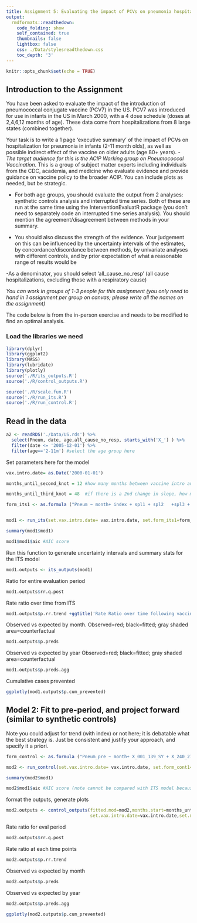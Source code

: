 ```yaml
---
title: Assignment 5: Evaluating the impact of PCVs on pneumonia hospitalization in the US
output:
  rmdformats::readthedown:
    code_folding: show
    self_contained: true
    thumbnails: false
    lightbox: false
    css: ./Data/stylesreadthedown.css
    toc_depth: '3'
--- 
```


```r
knitr::opts_chunk$set(echo = TRUE)
```

## Introduction to the Assignment

You have been asked to evaluate the impact of the introduction of pneumococcal conjugate vaccine (PCV7) in the US. PCV7 was introduced for use in infants in the US in March 2000, with a 4 dose schedule (doses at 2,4,6,12 months of age). These data come from hospitalizations from 8 large states (combined together). 

Your task is to write a 1 page 'executive summary' of the impact of PCVs on hospitalization for pneumonia in infants (2-11 month olds), as well as possible indirect effect of the vaccine on older adults (age 80+ years). 
- *The target audience for this is the ACIP Working group on Pneumococcal Vaccination*. This is a group of subject matter experts including individuals from the CDC, academia, and medicine who evaluate evidence and provide guidance on vaccine policy to the broader ACIP. You can include plots as needed, but be strategic.

- For both age groups, you should evaluate the output from 2 analyses: synthetic controls analysis and interrupted time series. Both of these are run at the same time using the InterventionEvaluatR package (you don't need to separately code an interrupted time series analysis). You should mention the agreement/disagreement between methods in your summary.

- You should also discuss the strength of the evidence. Your judgement on this can be influenced by the uncertainty intervals of the estimates, by concordance/discordance between methods, by univariate analyses with different controls, and by prior expectation of what a reasonable range of results would be

-As a denominator, you should select 'all_cause_no_resp' (all cause hospitalizations, excluding those with a respiratory cause)

*You can work in groups of 1-3 people for this assignment (you only need to hand in 1 assignment per group on canvas; please write all the names on the assignment)*

The code below is from the in-person exercise and needs to be modified to find an optimal analysis.


### Load the libraries we need 

```r
library(dplyr)
library(ggplot2)
library(MASS)
library(lubridate)
library(plotly)
source('./R/its_outputs.R')
source('./R/control_outputs.R')

source('./R/scale.fun.R')
source('./R/run_its.R')
source('./R/run_control.R')

```

## Read in the data
```r
a2 <- readRDS('./Data/US.rds') %>%
  select(Pneum, date, age,all_cause_no_resp, starts_with('X_') ) %>%
  filter(date <= '2005-12-01') %>%
  filter(age=='2-11m') #select the age group here
```

Set parameters here for the model
```r
vax.intro.date= as.Date('2000-01-01')

months_until_second_knot = 12 #how many months between vaccine intro and start of evaluation period

months_until_third_knot = 48  #if there is a 2nd change in slope, how many months after vaccine intro does it occur? if no 2nd change, set as 999

```




```r
form_its1 <- as.formula ("Pneum ~ month+ index + spl1 + spl2   +spl3 + offset(all_cause_no_resp)")


mod1 <- run_its(set.vax.intro.date= vax.intro.date, set.form_its1=form_its1, months_until_third_knot=months_until_third_knot, months_until_second_knot=months_until_second_knot )

summary(mod1$mod1)

mod1$mod1$aic #AIC score

```

Run this function to generate uncertainty intervals and summary stats for the ITS model

```r
mod1.outputs <- its_outputs(mod1)

```

Ratio for entire evaluation period

```r
mod1.outputs$rr.q.post
```

Rate ratio over time from ITS
```r
mod1.outputs$p.rr.trend +ggtitle('Rate Ratio over time following vaccine introduction')
```

Observed vs expected by month. Observed=red; black=fitted; gray shaded area=counterfactual
```r
mod1.outputs$p.preds
```

Observed vs expected by year Observed=red; black=fitted; gray shaded area=counterfactual
```r
mod1.outputs$p.preds.agg
```

Cumulative cases prevented
```r
ggplotly(mod1.outputs$p.cum_prevented)
```


## Model 2: Fit to pre-period, and project forward (similar to synthetic controls)

Note you could adjust for trend (with index) or not here; it is debatable what the best strategy is. Just be consistent and justify your approach, and specify it a priori.

```r

form_control <- as.formula ("Pneum_pre ~ month+ X_001_139_SY + X_240_279+ X_280_289 + X_320_359_SY + X_390_459 + X_520_579 + all_cause_no_resp+ X_580_629 + X_680_709 + X_780_799 + X_800_999 + X_V00_V91")

mod2 <- run_control(set.vax.intro.date= vax.intro.date, set.form_cont1=form_control)

summary(mod2$mod1)

mod2$mod1$aic #AIC score (note cannot be compared with ITS model because they are fit to different sets of Y variables)

```
format the outputs, generate plots

```r
mod2.outputs <- control_outputs(fitted.mod=mod2,months.start=months_until_second_knot,
                                set.vax.intro.date=vax.intro.date,set.months_until_second_knot=months_until_second_knot)
```

Rate ratio for eval period

```r
mod2.outputs$rr.q.post

```

Rate ratio at each time points

```r
mod2.outputs$p.rr.trend
```

Observed vs expected by month
```r
mod2.outputs$p.preds
```

Observed vs expected by year
```r
mod2.outputs$p.preds.agg
```

```r
ggplotly(mod2.outputs$p.cum_prevented)
```
